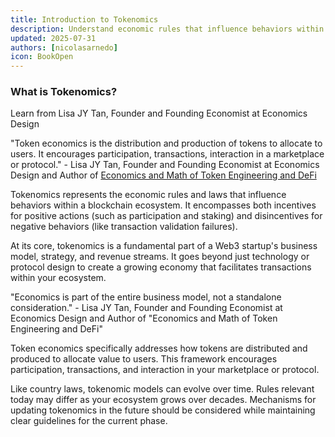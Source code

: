 ```yaml
---
title: Introduction to Tokenomics
description: Understand economic rules that influence behaviors within blockchain ecosystems
updated: 2025-07-31
authors: [nicolasarnedo]
icon: BookOpen
---
```


### What is Tokenomics?

<YouTube id="sTRPH5d6ShY" params="start=0&rel=0&modestbranding=1" />

<p style={{ textAlign: 'center', marginTop: '1rem', fontSize: '0.95rem', color: '#666' }}>
  Learn from Lisa JY Tan, Founder and Founding Economist at Economics Design
</p> 

<Callout type="quote">
<div style={{ fontSize: '1.1rem'}}>
<span style={{ fontWeight: 'bold' }}>"Token economics is the distribution and production of tokens to allocate to users. It encourages participation, transactions, interaction in a marketplace or protocol."</span> - Lisa JY Tan, Founder and Founding Economist at Economics Design and Author of <a href="https://www.amazon.sg/dp/9811489394" target="_blank" rel="noopener noreferrer">Economics and Math of Token Engineering and DeFi</a>
</div>
</Callout>

Tokenomics represents the economic rules and laws that influence behaviors within a blockchain ecosystem. It encompasses both incentives for positive actions (such as participation and staking) and disincentives for negative behaviors (like transaction validation failures).

At its core, tokenomics is a fundamental part of a Web3 startup's business model, strategy, and revenue streams. It goes beyond just technology or protocol design to create a growing economy that facilitates transactions within your ecosystem.

<Callout type="quote">
<div style={{ fontSize: '1.1rem'}}>
<span style={{ fontWeight: 'bold' }}>"Economics is part of the entire business model, not a standalone consideration."</span> - Lisa JY Tan, Founder and Founding Economist at Economics Design and Author of "Economics and Math of Token Engineering and DeFi"
</div>
</Callout>

Token economics specifically addresses how tokens are distributed and produced to allocate value to users. This framework encourages participation, transactions, and interaction in your marketplace or protocol.

Like country laws, tokenomic models can evolve over time. Rules relevant today may differ as your ecosystem grows over decades. Mechanisms for updating tokenomics in the future should be considered while maintaining clear guidelines for the current phase.
